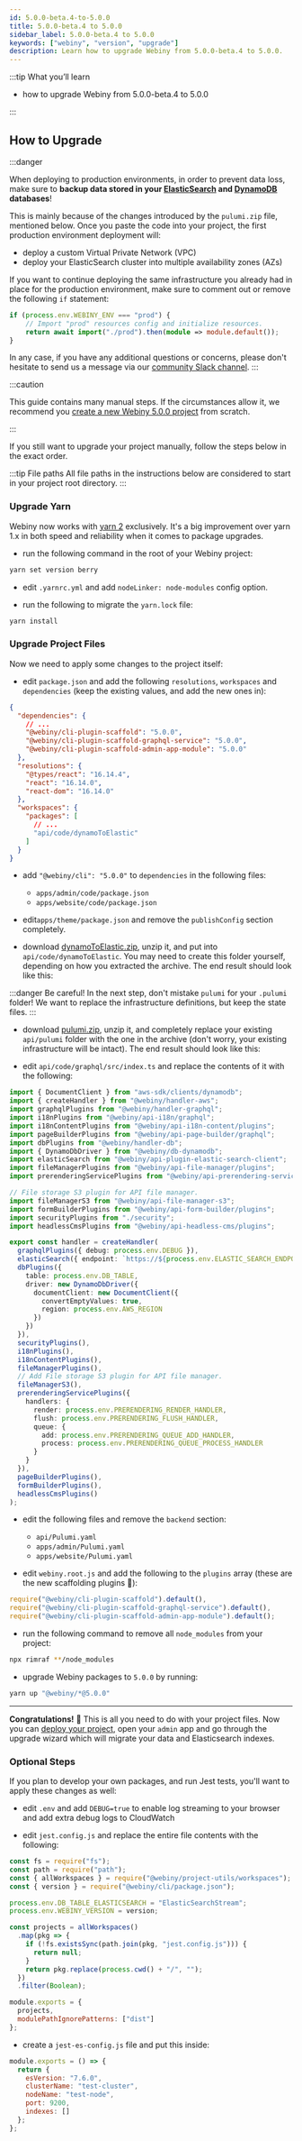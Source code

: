 ```yaml
---
id: 5.0.0-beta.4-to-5.0.0
title: 5.0.0-beta.4 to 5.0.0
sidebar_label: 5.0.0-beta.4 to 5.0.0
keywords: ["webiny", "version", "upgrade"]
description: Learn how to upgrade Webiny from 5.0.0-beta.4 to 5.0.0.
---
```



:::tip What you’ll learn

- how to upgrade Webiny from 5.0.0-beta.4 to 5.0.0

:::

## How to Upgrade

:::danger

When deploying to production environments, in order to prevent data loss, make sure to **backup data stored in your [ElasticSearch](https://docs.aws.amazon.com/elasticsearch-service/latest/developerguide/es-managedomains-snapshots.html) and [DynamoDB](https://docs.aws.amazon.com/amazondynamodb/latest/developerguide/Backups.html) databases**!

This is mainly because of the changes introduced by the `pulumi.zip` file, mentioned below. Once you paste the code into your project, the first production environment deployment will:

- deploy a custom Virtual Private Network (VPC)
- deploy your ElasticSearch cluster into multiple availability zones (AZs)

If you want to continue deploying the same infrastructure you already had in place for the production environment, make sure to comment out or remove the following `if` statement:

```ts title="api/pulumi/index.ts:10"
if (process.env.WEBINY_ENV === "prod") {
    // Import "prod" resources config and initialize resources.
    return await import("./prod").then(module => module.default());
}
```

In any case, if you have any additional questions or concerns, please don't hesitate to send us a message via our [community Slack channel](https://www.webiny.com/slack).
:::

:::caution

This guide contains many manual steps. If the circumstances allow it, we recommend you [create a new Webiny 5.0.0 project](/docs/tutorials/install-webiny) from scratch.

:::

If you still want to upgrade your project manually, follow the steps below in the exact order.

:::tip File paths
All file paths in the instructions below are considered to start in your project root directory.
:::

### Upgrade Yarn

Webiny now works with [yarn 2](https://yarnpkg.com/) exclusively. It's a big improvement over yarn 1.x in both speed and reliability when it comes to package upgrades.

- run the following command in the root of your Webiny project:

```bash
yarn set version berry
```

- edit `.yarnrc.yml` and add `nodeLinker: node-modules` config option.

- run the following to migrate the `yarn.lock` file:

```bash
yarn install
```

### Upgrade Project Files

Now we need to apply some changes to the project itself:

- edit `package.json` and add the following `resolutions`, `workspaces` and `dependencies` (keep the existing values, and add the new ones in):

```json
{
  "dependencies": {
    // ...
    "@webiny/cli-plugin-scaffold": "5.0.0",
    "@webiny/cli-plugin-scaffold-graphql-service": "5.0.0",
    "@webiny/cli-plugin-scaffold-admin-app-module": "5.0.0"
  },
  "resolutions": {
    "@types/react": "16.14.4",
    "react": "16.14.0",
    "react-dom": "16.14.0"
  },
  "workspaces": {
    "packages": [
      // ...
      "api/code/dynamoToElastic"
    ]
  }
}
```

- add `"@webiny/cli": "5.0.0"` to `dependencies` in the following files:

  - `apps/admin/code/package.json`
  - `apps/website/code/package.json`

- edit`apps/theme/package.json` and remove the `publishConfig` section completely.

- download [dynamoToElastic.zip](../assets/upgrading-webiny/5.0.0-beta.4-to-5.0.0/dynamoToElastic.zip), unzip it, and put into `api/code/dynamoToElastic`. You may need to create this folder yourself, depending on how you extracted the archive. The end result should look like this:

<CenteredImage alt="dynamoToElastic folder after upgrade" src={dynamoToElasticImage} />

:::danger Be careful!
In the next step, don't mistake `pulumi` for your `.pulumi` folder! We want to replace the infrastructure definitions, but keep the state files.
:::

- download [pulumi.zip](../assets/upgrading-webiny/5.0.0-beta.4-to-5.0.0/pulumi.zip), unzip it, and completely replace your existing `api/pulumi` folder with the one in the archive (don't worry, your existing infrastructure will be intact).
  The end result should look like this:

<CenteredImage alt="pulumi folder after upgrade" src={pulumiImage} />

- edit `api/code/graphql/src/index.ts` and replace the contents of it with the following:

```typescript
import { DocumentClient } from "aws-sdk/clients/dynamodb";
import { createHandler } from "@webiny/handler-aws";
import graphqlPlugins from "@webiny/handler-graphql";
import i18nPlugins from "@webiny/api-i18n/graphql";
import i18nContentPlugins from "@webiny/api-i18n-content/plugins";
import pageBuilderPlugins from "@webiny/api-page-builder/graphql";
import dbPlugins from "@webiny/handler-db";
import { DynamoDbDriver } from "@webiny/db-dynamodb";
import elasticSearch from "@webiny/api-plugin-elastic-search-client";
import fileManagerPlugins from "@webiny/api-file-manager/plugins";
import prerenderingServicePlugins from "@webiny/api-prerendering-service/client";

// File storage S3 plugin for API file manager.
import fileManagerS3 from "@webiny/api-file-manager-s3";
import formBuilderPlugins from "@webiny/api-form-builder/plugins";
import securityPlugins from "./security";
import headlessCmsPlugins from "@webiny/api-headless-cms/plugins";

export const handler = createHandler(
  graphqlPlugins({ debug: process.env.DEBUG }),
  elasticSearch({ endpoint: `https://${process.env.ELASTIC_SEARCH_ENDPOINT}` }),
  dbPlugins({
    table: process.env.DB_TABLE,
    driver: new DynamoDbDriver({
      documentClient: new DocumentClient({
        convertEmptyValues: true,
        region: process.env.AWS_REGION
      })
    })
  }),
  securityPlugins(),
  i18nPlugins(),
  i18nContentPlugins(),
  fileManagerPlugins(),
  // Add File storage S3 plugin for API file manager.
  fileManagerS3(),
  prerenderingServicePlugins({
    handlers: {
      render: process.env.PRERENDERING_RENDER_HANDLER,
      flush: process.env.PRERENDERING_FLUSH_HANDLER,
      queue: {
        add: process.env.PRERENDERING_QUEUE_ADD_HANDLER,
        process: process.env.PRERENDERING_QUEUE_PROCESS_HANDLER
      }
    }
  }),
  pageBuilderPlugins(),
  formBuilderPlugins(),
  headlessCmsPlugins()
);
```

- edit the following files and remove the `backend` section:

  - `api/Pulumi.yaml`
  - `apps/admin/Pulumi.yaml`
  - `apps/website/Pulumi.yaml`

- edit `webiny.root.js` and add the following to the `plugins` array (these are the new scaffolding plugins :tada:):

```js
require("@webiny/cli-plugin-scaffold").default(),
require("@webiny/cli-plugin-scaffold-graphql-service").default(),
require("@webiny/cli-plugin-scaffold-admin-app-module").default();
```

- run the following command to remove all `node_modules` from your project:

```bash
npx rimraf **/node_modules
```

- upgrade Webiny packages to `5.0.0` by running:

```bash
yarn up "@webiny/*@5.0.0"
```

---

**Congratulations!** :tada: This is all you need to do with your project files. Now you can [deploy your project](/docs/how-to-guides/deployment/deploy-your-project), open your `admin` app and go through the upgrade wizard which will migrate your data and Elasticsearch indexes.

### Optional Steps

If you plan to develop your own packages, and run Jest tests, you'll want to apply these changes as well:

- edit `.env` and add `DEBUG=true` to enable log streaming to your browser and add extra debug logs to CloudWatch

- edit `jest.config.js` and replace the entire file contents with the following:

```js
const fs = require("fs");
const path = require("path");
const { allWorkspaces } = require("@webiny/project-utils/workspaces");
const { version } = require("@webiny/cli/package.json");

process.env.DB_TABLE_ELASTICSEARCH = "ElasticSearchStream";
process.env.WEBINY_VERSION = version;

const projects = allWorkspaces()
  .map(pkg => {
    if (!fs.existsSync(path.join(pkg, "jest.config.js"))) {
      return null;
    }
    return pkg.replace(process.cwd() + "/", "");
  })
  .filter(Boolean);

module.exports = {
  projects,
  modulePathIgnorePatterns: ["dist"]
};
```

- create a `jest-es-config.js` file and put this inside:

```js
module.exports = () => {
  return {
    esVersion: "7.6.0",
    clusterName: "test-cluster",
    nodeName: "test-node",
    port: 9200,
    indexes: []
  };
};
```
